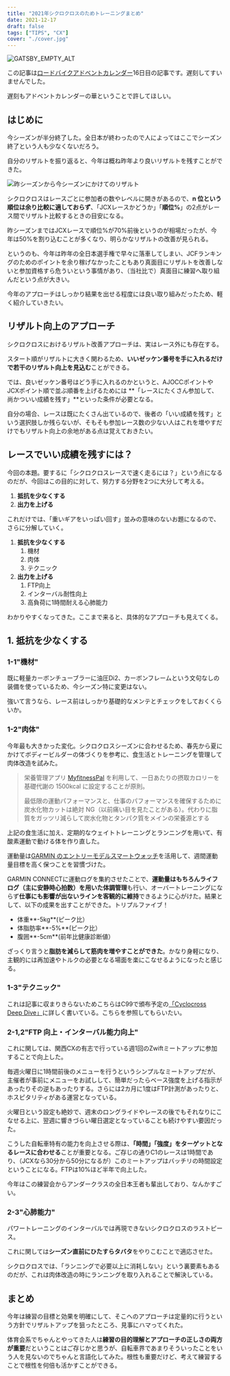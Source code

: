 ```yaml
---
title: "2021年シクロクロスのためトレーニングまとめ"
date: 2021-12-17
draft: false
tags: ["TIPS", "CX"]
cover: "./cover.jpg"
---
```


![GATSBY_EMPTY_ALT](./cover.jpg)

この記事は[ロードバイクアドベントカレンダー](https://adventar.org/calendars/6602)16日目の記事です。遅刻してすいませんでした。

遅刻もアドベントカレンダーの華ということで許してほしい。

## はじめに

今シーズンが半分終了した。全日本が終わったので人によってはここでシーズン終了という人も少なくないだろう。

自分のリザルトを振り返ると、今年は概ね昨年より良いリザルトを残すことができた。

![昨シーズンから今シーズンにかけてのリザルト](./result-20-21.jpg)

シクロクロスはレースごとに参加者の数やレベルに開きがあるので、**n 位という順位は余り比較に適しておらず**、「JCXレースかどうか」「**順位%**」の2点がレース間でリザルト比較するときの目安になる。

昨シーズンまではJCXレースで順位%が70%前後というのが相場だったが、今年は50%を割り込むことが多くなり、明らかなリザルトの改善が見られる。

というのも、今年は昨年の全日本選手権で早々に落車してしまい、JCFランキングのためのポイントを余り稼げなかったこともあり真面目にリザルトを改善しないと参加資格すら危ういという事情があり、（当社比で）真面目に練習へ取り組んだという点が大きい。

今年のアプローチはしっかり結果を出せる程度には良い取り組みだったため、軽く紹介していきたい。

## リザルト向上のアプローチ

シクロクロスにおけるリザルト改善アプローチは、実はレース外にも存在する。

スタート順がリザルトに大きく関わるため、**いいゼッケン番号を手に入れるだけで若干のリザルト向上を見込む**ことができる。

では、良いゼッケン番号はどう手に入れるのかというと、AJOCCポイントやJCXポイント順で並ぶ順番を上げるためには **「レースにたくさん参加して、尚かついい成績を残す」**といった条件が必要となる。

自分の場合、レースは既にたくさん出ているので、後者の「いい成績を残す」という選択肢しか残らないが、そもそも参加レース数の少ない人はこれを増やすだけでもリザルト向上の余地がある点は覚えておきたい。

## レースでいい成績を残すには？

今回の本題。要するに「シクロクロスレースで速く走るには？」という点になるのだが、今回はこの目的に対して、努力する分野を2つに大分して考える。

1. **抵抗を少なくする**
2. **出力を上げる**

これだけでは、「重いギアをいっぱい回す」並みの意味のないお題になるので、さらに分解していく。

1. **抵抗を少なくする**
   1. 機材
   2. 肉体
   3. テクニック
2. **出力を上げる**
   1. FTP向上
   2. インターバル耐性向上
   3. 高負荷に1時間耐える心肺能力

わかりやすくなってきた。ここまで来ると、具体的なアプローチも見えてくる。

## 1. 抵抗を少なくする

### 1-1"機材"

既に軽量カーボンチューブラーに油圧Di2、カーボンフレームという文句なしの装備を使っているため、今シーズン特に変更はない。

強いて言うなら、レース前はしっかり基礎的なメンテとチェックをしておくくらいか。

### 1-2"肉体"

今年最も大きかった変化。シクロクロスシーズンに合わせるため、春先から夏にかけてボディービルダーの体づくりを参考に、食生活とトレーニングを管理して肉体改造を試みた。

<LinkBox url="https://blog.gensobunya.net/post/2021/06/magma_cyclist/" />

> 栄養管理アプリ [MyfitnessPal](https://www.myfitnesspal.com/ja/) を利用して、一日あたりの摂取カロリーを基礎代謝の 1500kcal に設定することが原則。
>
> 最低限の運動パフォーマンスと、仕事のパフォーマンスを確保するために炭水化物カットは絶対 NG（以前痛い目を見たことがある）。代わりに脂質をガッツリ減らして炭水化物とタンパク質をメインの栄養源とする

上記の食生活に加え、定期的なウェイトトレーニングとランニングを用いて、有酸素運動で動ける体を作り直した。

運動量は[GARMIN のエントリーモデルスマートウォッチ](https://www.amazon.co.jp/dp/B096KJL2DS/)を活用して、週間運動量目標を高く保つことを習慣づけた。

<LinkBox url="https://www.amazon.co.jp/dp/B096KJL2DS/" isAmazonLink />

GARMIN CONNECTに運動ログを集約させたことで、**運動量はもちろんライフログ（主に安静時心拍数）を用いた体調管理**も行い、オーバートレーニングにならず**仕事にも影響が出ないラインを客観的に維持**できるように心がけた。結果として、以下の成果を出すことができた。トリプルファイブ！

- 体重**-5kg**(ピーク比）
- 体脂肪率**-5%**(ピーク比）
- 腹囲**-5cm**(前年比健康診断値）

ざっくり言うと**脂肪を減らして筋肉を増やすことができた**。かなり身軽になり、主観的には再加速やトルクの必要となる場面を楽にこなせるようになったと感じる。

### 1-3"テクニック"

これは記事に収まりきらないためこちらはC99で頒布予定の[「Cyclocross Deep Dive」](https://www.gensobunya.net/c99/)に詳しく書いている。こちらを参照してもらいたい。

<LinkBox url="https://www.melonbooks.co.jp/detail/detail.php?product_id=1163552" />

### 2-1,2"FTP 向上・インターバル能力向上"

これに関しては、関西CXの有志で行っている週1回のZwiftミートアップに参加することで向上した。

毎週火曜日に1時間前後のメニューを行うというシンプルなミートアップだが、主催者が事前にメニューをお試しして、簡単だったらベース強度を上げる指示があったりその逆もあったりする。さらには2カ月に1度はFTP計測があったりと、ホスピタリティがある運営となっている。

火曜日という設定も絶妙で、週末のロングライドやレースの後でもそれなりにこなせる上に、翌週に響きづらい曜日選定となっていることも続けやすい要因だった。

こうした自転車特有の能力を向上させる際は、**「時間」「強度」をターゲットとなるレースに合わせる**ことが重要となる。ご存じの通りC1のレースは1時間であり、（JCXなら30分から50分になるが）このミートアップはバッチリの時間設定ということになる。FTPは10%ほど半年で向上した。

今年はこの練習会からアンダークラスの全日本王者も輩出しており、なんかすごい。

### 2-3"心肺能力"

パワートレーニングのインターバルでは再現できないシクロクロスのラストピース。

これに関しては**シーズン直前にひたすらタバタ**をやりこむことで適応させた。

シクロクロスでは、「ランニングで必要以上に消耗しない」という裏要素もあるのだが、これは肉体改造の時にランニングを取り入れることで解決している。

## まとめ

今年は練習の目標と効果を明確にして、そこへのアプローチは定量的に行うという方針でリザルトアップを狙ったところ、見事にハマってくれた。

体育会系でちゃんとやってきた人は**練習の目的理解とアプローチの正しさの両方が重要**だということはご存じかと思うが、自転車界であまりそういったことをいう人を見ないのでちゃんと言語化してみた。根性も重要だけど、考えて練習することで根性を何倍も活かすことができる。
